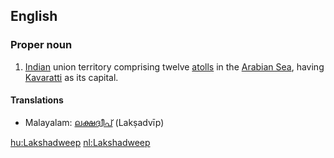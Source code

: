 ==English==
{{wikipedia}}
===Proper noun===
{{en-proper noun}}

# [[Indian]] union territory comprising twelve [[atoll]]s in the [[Arabian Sea]], having [[Kavaratti]] as its capital.

====Translations====
*Malayalam: [[ലക്ഷദ്വീപ്]] (Lakṣadvīp)

[[hu:Lakshadweep]]
[[nl:Lakshadweep]]